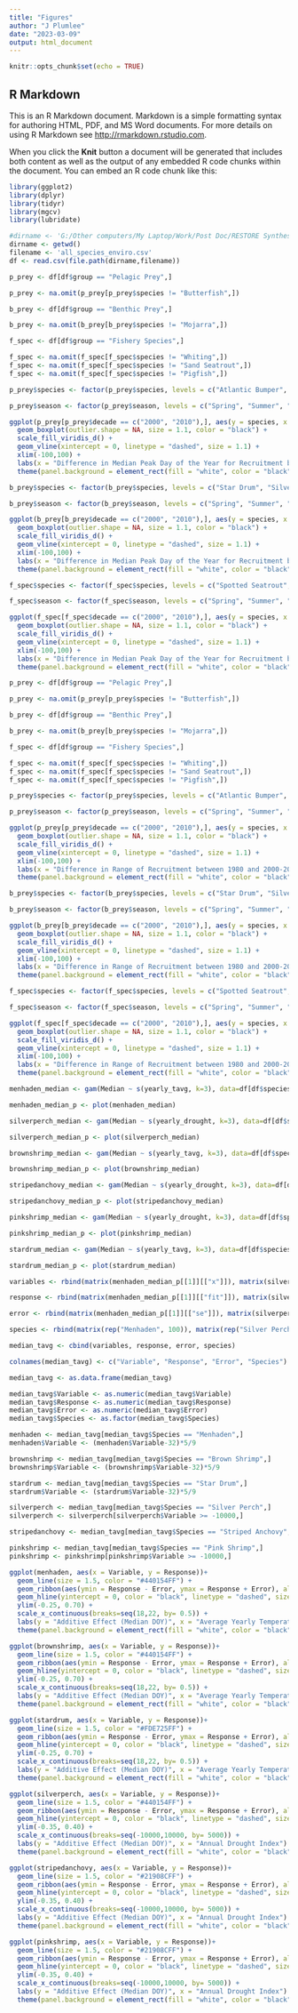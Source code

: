 ```yaml
---
title: "Figures"
author: "J Plumlee"
date: "2023-03-09"
output: html_document
---
```


```r
knitr::opts_chunk$set(echo = TRUE)
```

## R Markdown

This is an R Markdown document. Markdown is a simple formatting syntax for authoring HTML, PDF, and MS Word documents. For more details on using R Markdown see <http://rmarkdown.rstudio.com>.

When you click the **Knit** button a document will be generated that includes both content as well as the output of any embedded R code chunks within the document. You can embed an R code chunk like this:

```r
library(ggplot2)
library(dplyr)
library(tidyr) 
library(mgcv)
library(lubridate)
```

```r
#dirname <- 'G:/Other computers/My Laptop/Work/Post Doc/RESTORE Synthesis'
dirname <- getwd()
filename <- 'all_species_enviro.csv'
df <- read.csv(file.path(dirname,filename))
```

```r

p_prey <- df[df$group == "Pelagic Prey",]

p_prey <- na.omit(p_prey[p_prey$species != "Butterfish",])

b_prey <- df[df$group == "Benthic Prey",]

b_prey <- na.omit(b_prey[b_prey$species != "Mojarra",])

f_spec <- df[df$group == "Fishery Species",]

f_spec <- na.omit(f_spec[f_spec$species != "Whiting",])
f_spec <- na.omit(f_spec[f_spec$species != "Sand Seatrout",])
f_spec <- na.omit(f_spec[f_spec$species != "Pigfish",])

p_prey$species <- factor(p_prey$species, levels = c("Atlantic Bumper", "Striped Anchovy", "Finger Anchovy", "Gulf Menhaden", "Bay Anchovy", "Striped Mullet"))

p_prey$season <- factor(p_prey$season, levels = c("Spring", "Summer", "Fall"))

ggplot(p_prey[p_prey$decade == c("2000", "2010"),], aes(y = species, x = diff_median, fill = season)) +
  geom_boxplot(outlier.shape = NA, size = 1.1, color = "black") +
  scale_fill_viridis_d() +
  geom_vline(xintercept = 0, linetype = "dashed", size = 1.1) +
  xlim(-100,100) +
  labs(x = "Difference in Median Peak Day of the Year for Recruitment between 1980 and 2000-2020", fill = "Season") +
  theme(panel.background = element_rect(fill = "white", color = "black", size = 1.1), axis.title.y = element_blank(), panel.grid.major.y = element_line(color = "grey", size = 1.10, linetype = "dashed"), axis.title = element_text(color = "black", family = "sans", size = 12), axis.text = element_text(color = "black", family = "sans", size = 12), legend.title = element_text(color = "black", family = "sans", size = 14), legend.text = element_text(color = "black", family = "sans", size = 12))

b_prey$species <- factor(b_prey$species, levels = c("Star Drum", "Silver Perch", "Atlantic Croaker", "Spot"))

b_prey$season <- factor(b_prey$season, levels = c("Spring", "Summer", "Fall"))

ggplot(b_prey[b_prey$decade == c("2000", "2010"),], aes(y = species, x = diff_median, fill = season)) +
  geom_boxplot(outlier.shape = NA, size = 1.1, color = "black") +
  scale_fill_viridis_d() +
  geom_vline(xintercept = 0, linetype = "dashed", size = 1.1) +
  xlim(-100,100) +
  labs(x = "Difference in Median Peak Day of the Year for Recruitment between 1980 and 2000-2020", fill = "Season") +
  theme(panel.background = element_rect(fill = "white", color = "black", size = 1.1), axis.title.y = element_blank(), panel.grid.major.y = element_line(color = "grey", size = 1.10, linetype = "dashed"), axis.title = element_text(color = "black", family = "sans", size = 12), axis.text = element_text(color = "black", family = "sans", size = 12), legend.title = element_text(color = "black", family = "sans", size = 14), legend.text = element_text(color = "black", family = "sans", size = 12))

f_spec$species <- factor(f_spec$species, levels = c("Spotted Seatrout", "White Shrimp", "Pink Shrimp", "Blue Crab", "Brown Shrimp", "Southern Flounder"))

f_spec$season <- factor(f_spec$season, levels = c("Spring", "Summer", "Fall"))

ggplot(f_spec[f_spec$decade == c("2000", "2010"),], aes(y = species, x = diff_median, fill = season)) +
  geom_boxplot(outlier.shape = NA, size = 1.1, color = "black") +
  scale_fill_viridis_d() +
  geom_vline(xintercept = 0, linetype = "dashed", size = 1.1) +
  xlim(-100,100) +
  labs(x = "Difference in Median Peak Day of the Year for Recruitment between 1980 and 2000-2020", fill = "Season") +
  theme(panel.background = element_rect(fill = "white", color = "black", size = 1.1), axis.title.y = element_blank(), panel.grid.major.y = element_line(color = "grey", size = 1.10, linetype = "dashed"), axis.title = element_text(color = "black", family = "sans", size = 12), axis.text = element_text(color = "black", family = "sans", size = 12), legend.title = element_text(color = "black", family = "sans", size = 14), legend.text = element_text(color = "black", family = "sans", size = 12))
```

```r

p_prey <- df[df$group == "Pelagic Prey",]

p_prey <- na.omit(p_prey[p_prey$species != "Butterfish",])

b_prey <- df[df$group == "Benthic Prey",]

b_prey <- na.omit(b_prey[b_prey$species != "Mojarra",])

f_spec <- df[df$group == "Fishery Species",]

f_spec <- na.omit(f_spec[f_spec$species != "Whiting",])
f_spec <- na.omit(f_spec[f_spec$species != "Sand Seatrout",])
f_spec <- na.omit(f_spec[f_spec$species != "Pigfish",])

p_prey$species <- factor(p_prey$species, levels = c("Atlantic Bumper", "Striped Anchovy", "Finger Anchovy", "Bay Anchovy", "Gulf Menhaden", "Striped Mullet"))

p_prey$season <- factor(p_prey$season, levels = c("Spring", "Summer", "Fall"))

ggplot(p_prey[p_prey$decade == c("2000", "2010"),], aes(y = species, x = diff_range, fill = season)) +
  geom_boxplot(outlier.shape = NA, size = 1.1, color = "black") +
  scale_fill_viridis_d() +
  geom_vline(xintercept = 0, linetype = "dashed", size = 1.1) +
  xlim(-100,100) +
  labs(x = "Difference in Range of Recruitment between 1980 and 2000-2020", fill = "Season") +
  theme(panel.background = element_rect(fill = "white", color = "black", size = 1.1), axis.title.y = element_blank(), panel.grid.major.y = element_line(color = "grey", size = 1.10, linetype = "dashed"), axis.title = element_text(color = "black", family = "sans", size = 12), axis.text = element_text(color = "black", family = "sans", size = 12), legend.title = element_text(color = "black", family = "sans", size = 14), legend.text = element_text(color = "black", family = "sans", size = 12))

b_prey$species <- factor(b_prey$species, levels = c("Star Drum", "Silver Perch", "Atlantic Croaker", "Spot"))

b_prey$season <- factor(b_prey$season, levels = c("Spring", "Summer", "Fall"))

ggplot(b_prey[b_prey$decade == c("2000", "2010"),], aes(y = species, x = diff_range, fill = season)) +
  geom_boxplot(outlier.shape = NA, size = 1.1, color = "black") +
  scale_fill_viridis_d() +
  geom_vline(xintercept = 0, linetype = "dashed", size = 1.1) +
  xlim(-100,100) +
  labs(x = "Difference in Range of Recruitment between 1980 and 2000-2020", fill = "Season") +
  theme(panel.background = element_rect(fill = "white", color = "black", size = 1.1), axis.title.y = element_blank(), panel.grid.major.y = element_line(color = "grey", size = 1.10, linetype = "dashed"), axis.title = element_text(color = "black", family = "sans", size = 12), axis.text = element_text(color = "black", family = "sans", size = 12), legend.title = element_text(color = "black", family = "sans", size = 14), legend.text = element_text(color = "black", family = "sans", size = 12))

f_spec$species <- factor(f_spec$species, levels = c("Spotted Seatrout", "White Shrimp", "Pink Shrimp", "Blue Crab", "Brown Shrimp", "Southern Flounder"))

f_spec$season <- factor(f_spec$season, levels = c("Spring", "Summer", "Fall"))

ggplot(f_spec[f_spec$decade == c("2000", "2010"),], aes(y = species, x = diff_range, fill = season)) +
  geom_boxplot(outlier.shape = NA, size = 1.1, color = "black") +
  scale_fill_viridis_d() +
  geom_vline(xintercept = 0, linetype = "dashed", size = 1.1) +
  xlim(-100,100) +
  labs(x = "Difference in Range of Recruitment between 1980 and 2000-2020", fill = "Season") +
  theme(panel.background = element_rect(fill = "white", color = "black", size = 1.1), axis.title.y = element_blank(), panel.grid.major.y = element_line(color = "grey", size = 1.10, linetype = "dashed"), axis.title = element_text(color = "black", family = "sans", size = 12), axis.text = element_text(color = "black", family = "sans", size = 12), legend.title = element_text(color = "black", family = "sans", size = 14), legend.text = element_text(color = "black", family = "sans", size = 12))

```

```r

menhaden_median <- gam(Median ~ s(yearly_tavg, k=3), data=df[df$species == "Menhaden",], family=poisson)

menhaden_median_p <- plot(menhaden_median)

silverperch_median <- gam(Median ~ s(yearly_drought, k=3), data=df[df$species == "Silver Perch",], family=poisson)

silverperch_median_p <- plot(silverperch_median)

brownshrimp_median <- gam(Median ~ s(yearly_tavg, k=3), data=df[df$species == "Brown Shrimp",], family=poisson)

brownshrimp_median_p <- plot(brownshrimp_median)

stripedanchovy_median <- gam(Median ~ s(yearly_drought, k=3), data=df[df$species == "Striped Anchovy",], family=poisson)

stripedanchovy_median_p <- plot(stripedanchovy_median)

pinkshrimp_median <- gam(Median ~ s(yearly_drought, k=3), data=df[df$species == "Pink Shrimp",], family=poisson)

pinkshrimp_median_p <- plot(pinkshrimp_median)

stardrum_median <- gam(Median ~ s(yearly_tavg, k=3), data=df[df$species == "Star Drum",], family=poisson)

stardrum_median_p <- plot(stardrum_median)

variables <- rbind(matrix(menhaden_median_p[[1]][["x"]]), matrix(silverperch_median_p[[1]][["x"]]), matrix(brownshrimp_median_p[[1]][["x"]]), matrix(stripedanchovy_median_p[[1]][["x"]]), matrix(pinkshrimp_median_p[[1]][["x"]]), matrix(stardrum_median_p[[1]][["x"]]))

response <- rbind(matrix(menhaden_median_p[[1]][["fit"]]), matrix(silverperch_median_p[[1]][["fit"]]), matrix(brownshrimp_median_p[[1]][["fit"]]), matrix(stripedanchovy_median_p[[1]][["fit"]]), matrix(pinkshrimp_median_p[[1]][["fit"]]), matrix(stardrum_median_p[[1]][["fit"]]))

error <- rbind(matrix(menhaden_median_p[[1]][["se"]]), matrix(silverperch_median_p[[1]][["se"]]), matrix(brownshrimp_median_p[[1]][["se"]]), matrix(stripedanchovy_median_p[[1]][["se"]]), matrix(pinkshrimp_median_p[[1]][["se"]]), matrix(stardrum_median_p[[1]][["se"]]))

species <- rbind(matrix(rep("Menhaden", 100)), matrix(rep("Silver Perch", 100)), matrix(rep("Brown Shrimp", 100)), matrix(rep("Striped Anchovy", 100)), matrix(rep("Pink Shrimp", 100)), matrix(rep("Star Drum", 100)))

median_tavg <- cbind(variables, response, error, species) 

colnames(median_tavg) <- c("Variable", "Response", "Error", "Species")

median_tavg <- as.data.frame(median_tavg)

median_tavg$Variable <- as.numeric(median_tavg$Variable)
median_tavg$Response <- as.numeric(median_tavg$Response)
median_tavg$Error <- as.numeric(median_tavg$Error)
median_tavg$Species <- as.factor(median_tavg$Species)

menhaden <- median_tavg[median_tavg$Species == "Menhaden",]
menhaden$Variable <- (menhaden$Variable-32)*5/9

brownshrimp <- median_tavg[median_tavg$Species == "Brown Shrimp",]
brownshrimp$Variable <- (brownshrimp$Variable-32)*5/9

stardrum <- median_tavg[median_tavg$Species == "Star Drum",]
stardrum$Variable <- (stardrum$Variable-32)*5/9

silverperch <- median_tavg[median_tavg$Species == "Silver Perch",]
silverperch <- silverperch[silverperch$Variable >= -10000,]

stripedanchovy <- median_tavg[median_tavg$Species == "Striped Anchovy",]

pinkshrimp <- median_tavg[median_tavg$Species == "Pink Shrimp",]
pinkshrimp <- pinkshrimp[pinkshrimp$Variable >= -10000,]

ggplot(menhaden, aes(x = Variable, y = Response))+
  geom_line(size = 1.5, color = "#440154FF") +
  geom_ribbon(aes(ymin = Response - Error, ymax = Response + Error), alpha = 0.8, fill = "#440154FF") +
  geom_hline(yintercept = 0, color = "black", linetype = "dashed", size = 1.10) +
  ylim(-0.25, 0.70) +
  scale_x_continuous(breaks=seq(18,22, by= 0.5)) +
  labs(y = "Additive Effect (Median DOY)", x = "Average Yearly Temperature")  +
  theme(panel.background = element_rect(fill = "white", color = "black", size = 1.1), axis.title.y = element_blank(), panel.grid.major.x = element_line(color = "grey", size = 1, linetype = "dashed"), axis.title = element_text(color = "black", family = "sans", size = 12), axis.text = element_text(color = "black", family = "sans", size = 12), legend.title = element_text(color = "black", family = "sans", size = 14), legend.text = element_text(color = "black", family = "sans", size = 12))

ggplot(brownshrimp, aes(x = Variable, y = Response))+
  geom_line(size = 1.5, color = "#440154FF") +
  geom_ribbon(aes(ymin = Response - Error, ymax = Response + Error), alpha = 0.8, fill = "#440154FF") +
  geom_hline(yintercept = 0, color = "black", linetype = "dashed", size = 1.10) +
  ylim(-0.25, 0.70) +
  scale_x_continuous(breaks=seq(18,22, by= 0.5)) +
  labs(y = "Additive Effect (Median DOY)", x = "Average Yearly Temperature")  +
  theme(panel.background = element_rect(fill = "white", color = "black", size = 1.1), axis.title.y = element_blank(), panel.grid.major.x = element_line(color = "grey", size = 1, linetype = "dashed"), axis.title = element_text(color = "black", family = "sans", size = 12), axis.text = element_text(color = "black", family = "sans", size = 12), legend.title = element_text(color = "black", family = "sans", size = 14), legend.text = element_text(color = "black", family = "sans", size = 12))

ggplot(stardrum, aes(x = Variable, y = Response))+
  geom_line(size = 1.5, color = "#FDE725FF") +
  geom_ribbon(aes(ymin = Response - Error, ymax = Response + Error), alpha = 0.8, fill = "#FDE725FF") +
  geom_hline(yintercept = 0, color = "black", linetype = "dashed", size = 1.10) +
  ylim(-0.25, 0.70) +
  scale_x_continuous(breaks=seq(18,22, by= 0.5)) +
  labs(y = "Additive Effect (Median DOY)", x = "Average Yearly Temperature")  +
  theme(panel.background = element_rect(fill = "white", color = "black", size = 1.1), axis.title.y = element_blank(), panel.grid.major.x = element_line(color = "grey", size = 1, linetype = "dashed"), axis.title = element_text(color = "black", family = "sans", size = 12), axis.text = element_text(color = "black", family = "sans", size = 12), legend.title = element_text(color = "black", family = "sans", size = 14), legend.text = element_text(color = "black", family = "sans", size = 12))

ggplot(silverperch, aes(x = Variable, y = Response))+
  geom_line(size = 1.5, color = "#440154FF") +
  geom_ribbon(aes(ymin = Response - Error, ymax = Response + Error), alpha = 0.8, fill = "#440154FF") +
  geom_hline(yintercept = 0, color = "black", linetype = "dashed", size = 1.10) +
  ylim(-0.35, 0.40) +
  scale_x_continuous(breaks=seq(-10000,10000, by= 5000)) +
  labs(y = "Additive Effect (Median DOY)", x = "Annual Drought Index")  +
  theme(panel.background = element_rect(fill = "white", color = "black", size = 1.1), axis.title.y = element_blank(), panel.grid.major.x = element_line(color = "grey", size = 1, linetype = "dashed"), axis.title = element_text(color = "black", family = "sans", size = 12), axis.text = element_text(color = "black", family = "sans", size = 12), legend.title = element_text(color = "black", family = "sans", size = 14), legend.text = element_text(color = "black", family = "sans", size = 12))

ggplot(stripedanchovy, aes(x = Variable, y = Response))+
  geom_line(size = 1.5, color = "#21908CFF") +
  geom_ribbon(aes(ymin = Response - Error, ymax = Response + Error), alpha = 0.8, fill = "#21908CFF") +
  geom_hline(yintercept = 0, color = "black", linetype = "dashed", size = 1.10) +
  ylim(-0.35, 0.40) +
  scale_x_continuous(breaks=seq(-10000,10000, by= 5000)) +
  labs(y = "Additive Effect (Median DOY)", x = "Annual Drought Index")  +
  theme(panel.background = element_rect(fill = "white", color = "black", size = 1.1), axis.title.y = element_blank(), panel.grid.major.x = element_line(color = "grey", size = 1, linetype = "dashed"), axis.title = element_text(color = "black", family = "sans", size = 12), axis.text = element_text(color = "black", family = "sans", size = 12), legend.title = element_text(color = "black", family = "sans", size = 14), legend.text = element_text(color = "black", family = "sans", size = 12))

ggplot(pinkshrimp, aes(x = Variable, y = Response))+
  geom_line(size = 1.5, color = "#21908CFF") +
  geom_ribbon(aes(ymin = Response - Error, ymax = Response + Error), alpha = 0.8, fill = "#21908CFF") +
  geom_hline(yintercept = 0, color = "black", linetype = "dashed", size = 1.10) +
  ylim(-0.35, 0.40) +
  scale_x_continuous(breaks=seq(-10000,10000, by= 5000)) +
  labs(y = "Additive Effect (Median DOY)", x = "Annual Drought Index")  +
  theme(panel.background = element_rect(fill = "white", color = "black", size = 1.1), axis.title.y = element_blank(), panel.grid.major.x = element_line(color = "grey", size = 1, linetype = "dashed"), axis.title = element_text(color = "black", family = "sans", size = 12), axis.text = element_text(color = "black", family = "sans", size = 12), legend.title = element_text(color = "black", family = "sans", size = 14), legend.text = element_text(color = "black", family = "sans", size = 12))

```

